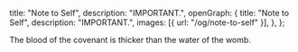   title: "Note to Self",
  description: "IMPORTANT.",
  openGraph: {
    title: "Note to Self",
    description: "IMPORTANT.",
    images: [{ url: "/og/note-to-self" }],
  },
};

The blood of the covenant is thicker than the water of the womb.
